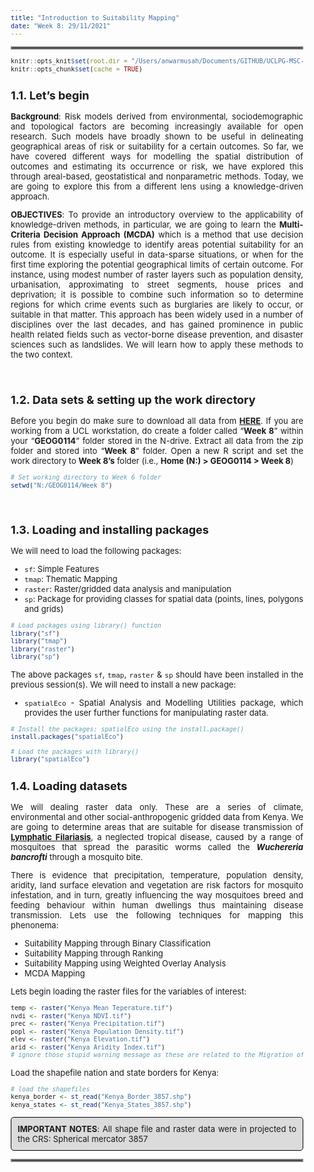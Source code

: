 ```yaml
---
title: "Introduction to Suitability Mapping"
date: "Week 8: 29/11/2021"
---
```


<style type: "text/css">
h1.title {
	font-size: 20px;
}

h4.date {
	font-size: 18px;
}

h1 {
	font-size: 18px;
}

h2 {
	font-size: 18px;
}

body{/* Normal */
	font-size: 13px;
	text-align: justify;
}

p.comment {
background-color: #DBDBDB;
padding: 10px;
border: 1px solid black;
border-radius: 5px;
}

code.r{
  font-size: 10px;
}

pre {
  font-size: 12px;
}

</style>

<hr style="border:2px solid gray"> </hr>

```r
knitr::opts_knit$set(root.dir = "/Users/anwarmusah/Documents/GITHUB/UCLPG-MSC-SGDS/Dataset/T1_WK8")
knitr::opts_chunk$set(cache = TRUE)
```

## **1.1. Let's begin**
**Background**: Risk models derived from environmental, sociodemographic and topological factors are becoming increasingly available for open research. Such models have broadly shown to be useful in delineating geographical areas of risk or suitability for a certain outcomes. So far, we have covered different ways for modelling the spatial distribution of outcomes and estimating its occurrence or risk, we have explored this through areal-based, geostatistical and nonparametric methods. Today, we are going to explore this from a different lens using a knowledge-driven approach. 

**OBJECTIVES**: To provide an introductory overview to the applicability of knowledge-driven methods, in particular, we are going to learn the **Multi-Criteria Decision Approach (MCDA)** which is a method that use decision rules from existing knowledge to identify areas potential suitability for an outcome. It is especially useful in data-sparse situations, or when for the first time exploring the potential geographical limits of certain outcome. 
For instance, using modest number of raster layers such as population density, urbanisation, approximating to street segments, house prices and deprivation; it is possible to combine such information so to determine regions for which crime events such as burglaries are likely to occur, or suitable in that matter. This approach has been widely used in a number of disciplines over the last decades, and has gained prominence in public health related fields such as vector-borne disease prevention, and disaster sciences such as landslides. We will learn how to apply these methods to the two context.  

</br>

## **1.2. Data sets & setting up the work directory** 
Before you begin do make sure to download all data from [**HERE**](https://github.com/UCLPG-MSC-SGDS/GEOG0114-PSA-WK8/blob/5d016ec0ea87f875eed0a3e0af5d0475b49b16c6/Datasets%20for%20Kenya.zip?raw=true). If you are working from a UCL workstation, do create a folder called "**Week 8**" within your "**GEOG0114**" folder stored in the N-drive. Extract all data from the zip folder and stored into "**Week 8**" folder. Open a new R script and set the work directory to **Week 8's** folder (i.e., **Home (N:) > GEOG0114 > Week 8**)

```r
# Set working directory to Week 6 folder
setwd("N:/GEOG0114/Week 8")
```

</br>

## **1.3. Loading and installing packages**
We will need to load the following packages:

- `sf`: Simple Features
- `tmap`: Thematic Mapping
- `raster`: Raster/gridded data analysis and manipulation
- `sp`: Package for providing classes for spatial data (points, lines, polygons and grids)

```r
# Load packages using library() function
library("sf")
library("tmap")
library("raster")
library("sp")
```

The above packages `sf`, `tmap`, `raster` & `sp`  should have been installed in the previous session(s). We will need to install a new package:

- `spatialEco` - Spatial Analysis and Modelling Utilities package, which provides the user further functions for manipulating raster data. 

```r
# Install the packages: spatialEco using the install.package()
install.packages("spatialEco")

# Load the packages with library()
library("spatialEco")
```

## **1.4. Loading datasets**
We will dealing raster data only. These are a series of climate, environmental and other social-anthropogenic gridded data from Kenya. We are going to determine areas that are suitable for disease transmission of [**Lymphatic Filariasis**](https://www.cdc.gov/parasites/lymphaticfilariasis/index.html), a neglected tropical disease, caused by a range of mosquitoes that spread the parasitic worms called the **_Wuchereria bancrofti_** through a mosquito bite.

There is evidence that precipitation, temperature, population density, aridity, land surface elevation and vegetation are risk factors for mosquito infestation, and in turn, greatly influencing the way mosquitoes breed and feeding behaviour within human dwellings thus maintaining disease transmission. Lets use the following techniques for mapping this phenonema:

- Suitability Mapping through Binary Classification
- Suitability Mapping through Ranking
- Suitability Mapping using Weighted Overlay Analysis
- MCDA Mapping

Lets begin loading the raster files for the variables of interest:

```r
temp <- raster("Kenya Mean Teperature.tif")
nvdi <- raster("Kenya NDVI.tif")
prec <- raster("Kenya Precipitation.tif")
popl <- raster("Kenya Population Density.tif")
elev <- raster("Kenya Elevation.tif")
arid <- raster("Kenya Aridity Index.tif")
# ignore those stupid warning message as these are related to the Migration of PROJ4 to PROJ6
```

Load the shapefile nation and state borders for Kenya:

```r
# load the shapefiles
kenya_border <- st_read("Kenya_Border_3857.shp")
kenya_states <- st_read("Kenya_States_3857.shp")
```

<p class="comment">
**IMPORTANT NOTES**: All shape file and raster data were in projected to the CRS: Spherical mercator 3857
</p>

<hr style="border:2px solid gray"> </hr>
